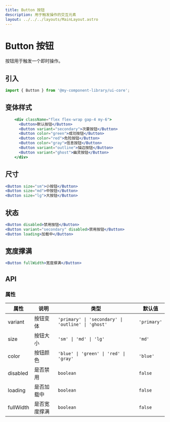 ```yaml
---
title: Button 按钮
description: 用于触发操作的交互元素
layout: ../../../layouts/MainLayout.astro
---
```



# Button 按钮

按钮用于触发一个即时操作。

## 引入

```jsx
import { Button } from '@my-component-library/ui-core';
```

## 变体样式

<VariantButtons client:load />

```jsx
    <div className="flex flex-wrap gap-4 my-6">
      <Button>默认按钮</Button>
      <Button variant="secondary">次要按钮</Button>
      <Button color="green">成功按钮</Button>
      <Button color="red">危险按钮</Button>
      <Button color="gray">信息按钮</Button>
      <Button variant="outline">描边按钮</Button>
      <Button variant="ghost">幽灵按钮</Button>
    </div>
```

## 尺寸

<ButtonSizes client:load />

```jsx
<Button size="sm">小按钮</Button>
<Button size="md">中按钮</Button>
<Button size="lg">大按钮</Button>
```

## 状态

<StatesButtons client:load />

```jsx
<Button disabled>禁用按钮</Button>
<Button variant="secondary" disabled>禁用按钮</Button>
<Button loading>加载中</Button>
```

## 宽度撑满

<FullWidthButton client:load />

```jsx
<Button fullWidth>宽度撑满</Button>
```

## API

### 属性

| 属性 | 说明 | 类型 | 默认值 |
| --- | --- | --- | --- |
| variant | 按钮变体 | `'primary' \| 'secondary' \| 'outline' \| 'ghost'` | `'primary'` |
| size | 按钮大小 | `'sm' \| 'md' \| 'lg'` | `'md'` |
| color | 按钮颜色 | `'blue' \| 'green' \| 'red' \| 'gray'` | `'blue'` |
| disabled | 是否禁用 | `boolean` | `false` |
| loading | 是否加载中 | `boolean` | `false` |
| fullWidth | 是否宽度撑满 | `boolean` | `false` | 